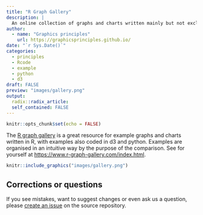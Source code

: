 ```yaml
---
title: "R Graph Gallery"
description: |
  An online collection of graphs and charts written mainly but not exclusively written in R.
author:
  - name: "Graphics principles"
    url: https://graphicsprinciples.github.io/
date: "`r Sys.Date()`"
categories:
  - principles 
  - Rcode
  - example
  - python
  - d3
draft: FALSE
preview: "images/gallery.png"
output:
  radix::radix_article:
  self_contained: FALSE
---
```



```r
knitr::opts_chunk$set(echo = FALSE)
```

The [R graph gallery](https://www.r-graph-gallery.com/index.html) is a great resource for example graphs and charts written in R, with examples also coded in d3 and python. Examples are organised in an intuitive way by the purpose of the comparison. See for yourself at [https://www.r-graph-gallery.com/index.html](https://www.r-graph-gallery.com/index.html).


```r
knitr::include_graphics("images/gallery.png")
```

## Corrections or questions {.appendix}

If you see mistakes, want to suggest changes or even ask us a question, please [create an issue](https://github.com/GraphicsPrinciples/gallery/issues) on the source repository.